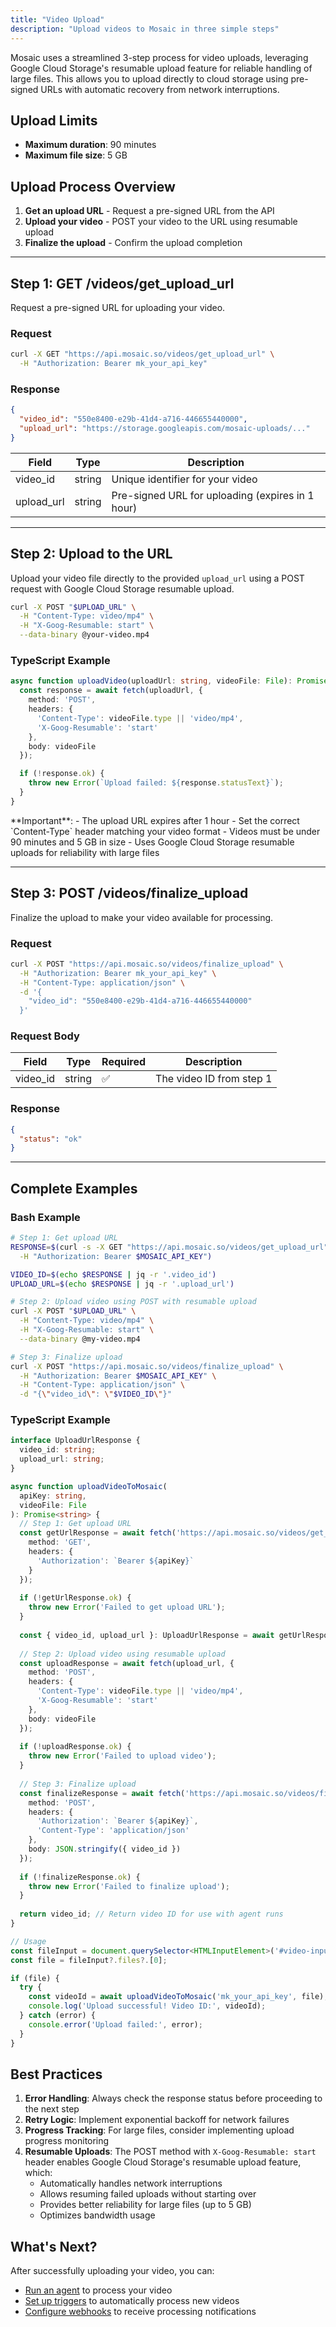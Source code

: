 ```yaml
---
title: "Video Upload"
description: "Upload videos to Mosaic in three simple steps"
---
```


Mosaic uses a streamlined 3-step process for video uploads, leveraging Google Cloud Storage's resumable upload feature for reliable handling of large files. This allows you to upload directly to cloud storage using pre-signed URLs with automatic recovery from network interruptions.

## Upload Limits

- **Maximum duration**: 90 minutes
- **Maximum file size**: 5 GB

## Upload Process Overview

1. **Get an upload URL** - Request a pre-signed URL from the API
2. **Upload your video** - POST your video to the URL using resumable upload
3. **Finalize the upload** - Confirm the upload completion

---

## Step 1: GET /videos/get_upload_url

Request a pre-signed URL for uploading your video.

### Request
```bash
curl -X GET "https://api.mosaic.so/videos/get_upload_url" \
  -H "Authorization: Bearer mk_your_api_key"
```

### Response
```json
{
  "video_id": "550e8400-e29b-41d4-a716-446655440000",
  "upload_url": "https://storage.googleapis.com/mosaic-uploads/..."
}
```

| Field | Type | Description |
| --- | --- | --- |
| video_id | string | Unique identifier for your video |
| upload_url | string | Pre-signed URL for uploading (expires in 1 hour) |

---

## Step 2: Upload to the URL

Upload your video file directly to the provided `upload_url` using a POST request with Google Cloud Storage resumable upload.

```bash
curl -X POST "$UPLOAD_URL" \
  -H "Content-Type: video/mp4" \
  -H "X-Goog-Resumable: start" \
  --data-binary @your-video.mp4
```

### TypeScript Example

```typescript
async function uploadVideo(uploadUrl: string, videoFile: File): Promise<void> {
  const response = await fetch(uploadUrl, {
    method: 'POST',
    headers: {
      'Content-Type': videoFile.type || 'video/mp4',
      'X-Goog-Resumable': 'start'
    },
    body: videoFile
  });

  if (!response.ok) {
    throw new Error(`Upload failed: ${response.statusText}`);
  }
}
```

<Note>
**Important**: 
- The upload URL expires after 1 hour
- Set the correct `Content-Type` header matching your video format
- Videos must be under 90 minutes and 5 GB in size
- Uses Google Cloud Storage resumable uploads for reliability with large files
</Note>

---

## Step 3: POST /videos/finalize_upload

Finalize the upload to make your video available for processing.

### Request
```bash
curl -X POST "https://api.mosaic.so/videos/finalize_upload" \
  -H "Authorization: Bearer mk_your_api_key" \
  -H "Content-Type: application/json" \
  -d '{
    "video_id": "550e8400-e29b-41d4-a716-446655440000"
  }'
```

### Request Body
| Field | Type | Required | Description |
| --- | --- | --- | --- |
| video_id | string | ✅ | The video ID from step 1 |

### Response
```json
{
  "status": "ok"
}
```

---

## Complete Examples

### Bash Example

```bash
# Step 1: Get upload URL
RESPONSE=$(curl -s -X GET "https://api.mosaic.so/videos/get_upload_url" \
  -H "Authorization: Bearer $MOSAIC_API_KEY")

VIDEO_ID=$(echo $RESPONSE | jq -r '.video_id')
UPLOAD_URL=$(echo $RESPONSE | jq -r '.upload_url')

# Step 2: Upload video using POST with resumable upload
curl -X POST "$UPLOAD_URL" \
  -H "Content-Type: video/mp4" \
  -H "X-Goog-Resumable: start" \
  --data-binary @my-video.mp4

# Step 3: Finalize upload
curl -X POST "https://api.mosaic.so/videos/finalize_upload" \
  -H "Authorization: Bearer $MOSAIC_API_KEY" \
  -H "Content-Type: application/json" \
  -d "{\"video_id\": \"$VIDEO_ID\"}"
```

### TypeScript Example

```typescript
interface UploadUrlResponse {
  video_id: string;
  upload_url: string;
}

async function uploadVideoToMosaic(
  apiKey: string, 
  videoFile: File
): Promise<string> {
  // Step 1: Get upload URL
  const getUrlResponse = await fetch('https://api.mosaic.so/videos/get_upload_url', {
    method: 'GET',
    headers: {
      'Authorization': `Bearer ${apiKey}`
    }
  });
  
  if (!getUrlResponse.ok) {
    throw new Error('Failed to get upload URL');
  }
  
  const { video_id, upload_url }: UploadUrlResponse = await getUrlResponse.json();
  
  // Step 2: Upload video using resumable upload
  const uploadResponse = await fetch(upload_url, {
    method: 'POST',
    headers: {
      'Content-Type': videoFile.type || 'video/mp4',
      'X-Goog-Resumable': 'start'
    },
    body: videoFile
  });
  
  if (!uploadResponse.ok) {
    throw new Error('Failed to upload video');
  }
  
  // Step 3: Finalize upload
  const finalizeResponse = await fetch('https://api.mosaic.so/videos/finalize_upload', {
    method: 'POST',
    headers: {
      'Authorization': `Bearer ${apiKey}`,
      'Content-Type': 'application/json'
    },
    body: JSON.stringify({ video_id })
  });
  
  if (!finalizeResponse.ok) {
    throw new Error('Failed to finalize upload');
  }
  
  return video_id; // Return video ID for use with agent runs
}

// Usage
const fileInput = document.querySelector<HTMLInputElement>('#video-input');
const file = fileInput?.files?.[0];

if (file) {
  try {
    const videoId = await uploadVideoToMosaic('mk_your_api_key', file);
    console.log('Upload successful! Video ID:', videoId);
  } catch (error) {
    console.error('Upload failed:', error);
  }
}
```

## Best Practices

1. **Error Handling**: Always check the response status before proceeding to the next step
2. **Retry Logic**: Implement exponential backoff for network failures
3. **Progress Tracking**: For large files, consider implementing upload progress monitoring
4. **Resumable Uploads**: The POST method with `X-Goog-Resumable: start` header enables Google Cloud Storage's resumable upload feature, which:
   - Automatically handles network interruptions
   - Allows resuming failed uploads without starting over
   - Provides better reliability for large files (up to 5 GB)
   - Optimizes bandwidth usage

## What's Next?

After successfully uploading your video, you can:
- [Run an agent](/overview/agent-operations) to process your video
- [Set up triggers](/overview/triggers) to automatically process new videos
- [Configure webhooks](/overview/webhooks) to receive processing notifications